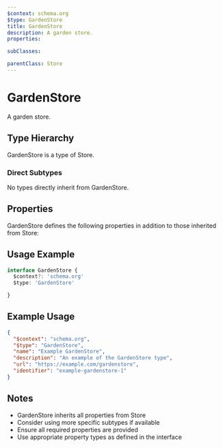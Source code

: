 ```yaml
---
$context: schema.org
$type: GardenStore
title: GardenStore
description: A garden store.
properties:

subClasses:

parentClass: Store
---
```


# GardenStore

A garden store.

## Type Hierarchy

GardenStore is a type of Store.

### Direct Subtypes

No types directly inherit from GardenStore.

## Properties

GardenStore defines the following properties in addition to those inherited from Store:



## Usage Example

```typescript
interface GardenStore {
  $context?: 'schema.org'
  $type: 'GardenStore'

}
```

## Example Usage

```json
{
  "$context": "schema.org",
  "$type": "GardenStore",
  "name": "Example GardenStore",
  "description": "An example of the GardenStore type",
  "url": "https://example.com/gardenstore",
  "identifier": "example-gardenstore-1"
}
```

## Notes

- GardenStore inherits all properties from Store
- Consider using more specific subtypes if available
- Ensure all required properties are provided
- Use appropriate property types as defined in the interface
